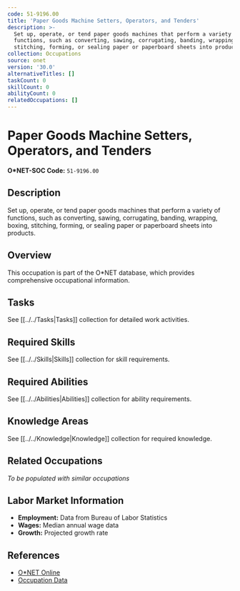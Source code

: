 ```yaml
---
code: 51-9196.00
title: 'Paper Goods Machine Setters, Operators, and Tenders'
description: >-
  Set up, operate, or tend paper goods machines that perform a variety of
  functions, such as converting, sawing, corrugating, banding, wrapping, boxing,
  stitching, forming, or sealing paper or paperboard sheets into products.
collection: Occupations
source: onet
version: '30.0'
alternativeTitles: []
taskCount: 0
skillCount: 0
abilityCount: 0
relatedOccupations: []
---
```

# Paper Goods Machine Setters, Operators, and Tenders

**O*NET-SOC Code:** `51-9196.00`

## Description

Set up, operate, or tend paper goods machines that perform a variety of functions, such as converting, sawing, corrugating, banding, wrapping, boxing, stitching, forming, or sealing paper or paperboard sheets into products.

## Overview

This occupation is part of the O*NET database, which provides comprehensive occupational information.

## Tasks

See [[../../Tasks|Tasks]] collection for detailed work activities.

## Required Skills

See [[../../Skills|Skills]] collection for skill requirements.

## Required Abilities

See [[../../Abilities|Abilities]] collection for ability requirements.

## Knowledge Areas

See [[../../Knowledge|Knowledge]] collection for required knowledge.

## Related Occupations

*To be populated with similar occupations*

## Labor Market Information

- **Employment:** Data from Bureau of Labor Statistics
- **Wages:** Median annual wage data
- **Growth:** Projected growth rate

## References

- [O*NET Online](https://www.onetonline.org/link/summary/51-9196.00)
- [Occupation Data](https://www.onetcenter.org/)
